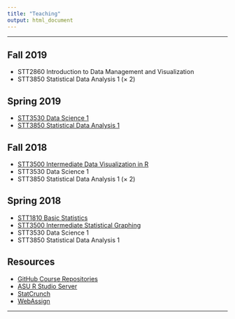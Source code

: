 ```yaml
---
title: "Teaching"
output: html_document
---
```


<hr>

## Fall 2019

* STT2860 Introduction to Data Management and Visualization 
* STT3850 Statistical Data Analysis 1 (&times; 2)

## Spring 2019

* [STT3530 Data Science 1](https://stat-jet-asu.github.io/DataScience1/) 
* [STT3850 Statistical Data Analysis 1](https://stat-jet-asu.github.io/StatisticalDataAnalysis1/)

## Fall 2018

* [STT3500 Intermediate Data Visualization in R](https://github.com/STAT-JET-ASU/IntermediateDataVisR/blob/master/README.md)
* STT3530 Data Science 1 
* STT3850 Statistical Data Analysis 1 (&times; 2)

## Spring 2018

* [STT1810 Basic Statistics](https://github.com/STAT-JET-ASU/BasicStatistics)
* [STT3500 Intermediate Statistical Graphing](https://github.com/STAT-JET-ASU/IntermediateDataVisR/blob/master/README.md)
* STT3530 Data Science 1
* STT3850 Statistical Data Analysis 1

## Resources

* [GitHub Course Repositories](https://github.com/STAT-JET-ASU)
* [ASU R Studio Server](https://mathr.math.appstate.edu)
* [StatCrunch](https://www.statcrunch.com/)
* [WebAssign](https://www.webassign.com/)

<hr>